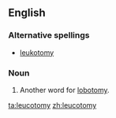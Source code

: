 ==English==
{{wikipedia}}
===Alternative spellings===
* [[leukotomy]]
===Noun===
{{en-noun|leucotomies}}

#Another word for [[lobotomy]].

[[ta:leucotomy]]
[[zh:leucotomy]]